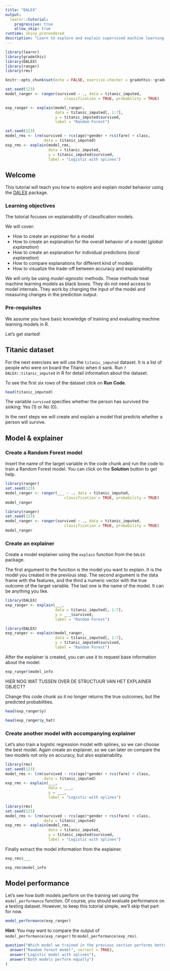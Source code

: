 ```yaml
---
title: "DALEX"
output: 
  learnr::tutorial:
    progressive: true
    allow_skip: true
runtime: shiny_prerendered
description: "Learn to explore and explain supervised machine learning models with DALEX."
---
```


```r
library(learnr)
library(gradethis)
library(DALEX)
library(ranger)
library(rms)

knitr::opts_chunk$set(echo = FALSE, exercise.checker = gradethis::grade_learnr)

set.seed(123)
model_ranger <- ranger(survived ~ ., data = titanic_imputed,
                          classification = TRUE, probability = TRUE)

exp_ranger <- explain(model_ranger,
                      data = titanic_imputed[, 1:7],
                      y = titanic_imputed$survived,
                      label = "Random Forest")

set.seed(123)
model_rms <- lrm(survived ~ rcs(age)*gender + rcs(fare) + class,
                 data = titanic_imputed)
exp_rms <- explain(model_rms,
                   data = titanic_imputed,
                   y = titanic_imputed$survived,
                   label = "Logistic with splines")
```

## Welcome

This tutorial will teach you how to explore and explain model behavior using the [DALEX](https://modeloriented.github.io/DALEX/) package.

### Learning objectives

The tutorial focuses on explainability of classification models. 

We will cover:    

+ How to create an _explainer_ for a model
+ How to create an explanation for the overall behavior of a model (_global explanation_)
+ How to create an explanation for individual predictions (_local explanation_)
+ How to compare explanations for different kind of models
+ How to visualize the trade-off between accuracy and explainability

We will only be using _model-agnostic_ methods. These methods treat machine learning models as black boxes. They do not need access to model internals. They work by changing the input of the model and measuring changes in the prediction output.

### Pre-requisites 
We assume you have basic knowledge of training and evaluating machine learning models in R.

Let's get started!

## Titanic dataset
For the next exercises we will use the `titanic_imputed` dataset. It is a list of people who were on board the Titanic when it sank. Run `?DALEX::titanic_imputed` in R for detail information about the dataset.

To see the first six rows of the dataset click on **Run Code**.   

```r
head(titanic_imputed)
```

The variable `survived` specifies whether the person has survived the sinking: Yes (1) or No (0).

In the next steps we will create and explain a model that predicts whether a person will survive.

## Model & explainer

### Create a Random Forest model
Insert the name of the target variable in the code chunk and run the code to train a Random Forest model. You can click on the **Solution** button to get help.

```r
library(ranger)
set.seed(123)
model_ranger <- ranger(___ ~ ., data = titanic_imputed,
                          classification = TRUE, probability = TRUE)
model_ranger
```

```r
library(ranger)
set.seed(123)
model_ranger <- ranger(survived ~ ., data = titanic_imputed,
                          classification = TRUE, probability = TRUE)
model_ranger
```

### Create an explainer

Create a model explainer using the `explain` function from the `DALEX` package.

The first argument to the function is the model you want to explain. It is the model you created in the previous step. The second argument is the data frame with the features, and the third a numeric vector with the true outcome of the target variable. The last one is the name of the model. It can be anything you like.

```r
library(DALEX)
exp_ranger <- explain(___,
                      data = titanic_imputed[, 1:7],
                      y = ___$survived,
                      label = "Random Forest")
```

```r
library(DALEX)
exp_ranger <- explain(model_ranger,
                      data = titanic_imputed[, 1:7],
                      y = titanic_imputed$survived,
                      label = "Random Forest")
```

After the explainer is created, you can use it to request base information about the model.

```r
exp_ranger$model_info
```

HIER NOG WAT TUSSEN OVER DE STRUCTUUR VAN HET EXPLAINER OBJECT?

Change this code chunk so it no longer returns the true outcomes, but the predicted probabilities. 

```r
head(exp_ranger$y)
```

```r
head(exp_ranger$y_hat)
```

### Create another model with accompanying explainer

Let's also train a logistic regression model with splines, so we can choose the best model. Again create an explainer, so we can later on compare the two models not only on accuracy, but also explainability.

```r
library(rms)
set.seed(123)
model_rms <- lrm(survived ~ rcs(age)*gender + rcs(fare) + class,
                 data = titanic_imputed)
exp_rms <- explain(___,
                   data = ___,
                   y = ___,
                   label = "Logistic with splines")
```

```r
library(rms)
set.seed(123)
model_rms <- lrm(survived ~ rcs(age)*gender + rcs(fare) + class,
                 data = titanic_imputed)
exp_rms <- explain(model_rms,
                   data = titanic_imputed,
                   y = titanic_imputed$survived,
                   label = "Logistic with splines")
```

Finally extract the model information from the explainer.

```r
exp_rms$___
```

```r
exp_rms$model_info
```

## Model performance

Let's see how both models perform on the training set using the `model_performance` function. Of course, you should evaluate performance on a testing dataset. However, to keep this tutorial simple, we'll skip that part for now.

```r
model_performance(exp_ranger)
```

<div id="mp-ranger-titanic-hint">
**Hint:** You may want to compare the output of `model_performance(exp_ranger)` to `model_performance(exp_rms)`.
</div>

```r
question("Which model we trained in the previous section performs better?",
  answer("Random forest model", correct = TRUE),
  answer("Logistic model with splines"),
  answer("Both models perform equally")
)
```



